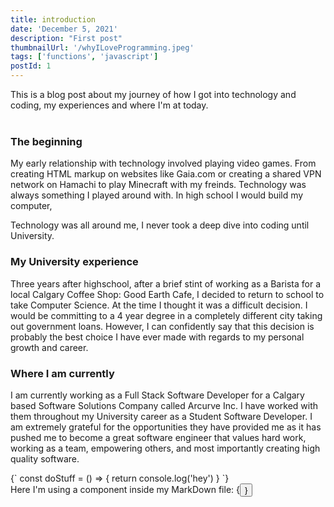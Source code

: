 ```yaml
---
title: introduction
date: 'December 5, 2021'
description: "First post"
thumbnailUrl: '/whyILoveProgramming.jpeg'
tags: ['functions', 'javascript']
postId: 1
---
```


<div>
  This is a blog post about my journey of how I got into technology and coding, my experiences and where 
  I'm at today.
</div>

<br/>

### The beginning
My early relationship with technology involved playing video games. From creating HTML markup on websites like
Gaia.com or creating a shared VPN network on Hamachi to play Minecraft with my freinds. Technology was always something 
I played around with. In high school I would build my computer, 

Technology was all around me, I never took a deep dive into coding until University.

### My University experience
Three years after highschool, after a brief stint of working as a Barista for a local Calgary Coffee Shop: Good Earth Cafe, I decided to return to school 
to take Computer Science. At the time I thought it was a difficult decision. I would be committing
to a 4 year degree in a completely different city taking out government loans. However, I can confidently say that this decision is probably 
the best choice I have ever made with regards to my personal growth and career. 

### Where I am currently
I am currently working as a Full Stack Software Developer for a Calgary based Software Solutions Company called Arcurve Inc. I have worked with them throughout
my University career as a Student Software Developer. I am extremely grateful for the opportunities they have provided me as it has pushed me to become a great software engineer that
values hard work, working as a team, empowering others, and most importantly creating high quality software.

<SyntaxHighlighter language="javascript">
  {`
    const doStuff = () => {
      return console.log('hey')
    }
  `}
</SyntaxHighlighter>

<div>Here I'm using a component inside my MarkDown file: {<Button text={"Click me"}/>}</div>